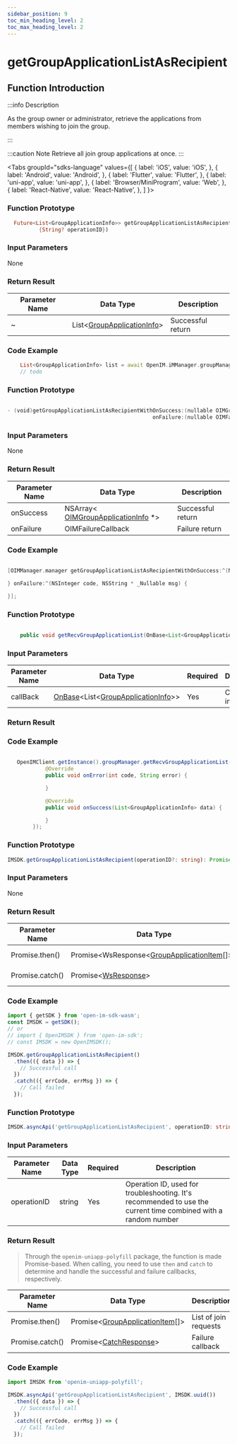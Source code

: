 ```yaml
---
sidebar_position: 9
toc_min_heading_level: 2
toc_max_heading_level: 2
---
```


# getGroupApplicationListAsRecipient

## Function Introduction

:::info Description

As the group owner or administrator, retrieve the applications from members wishing to join the group.

:::

:::caution Note
Retrieve all join group applications at once.
:::

<Tabs
groupId="sdks-language"
values={[
{ label: 'iOS', value: 'iOS', },
{ label: 'Android', value: 'Android', },
{ label: 'Flutter', value: 'Flutter', },
{ label: 'uni-app', value: 'uni-app', },
{ label: 'Browser/MiniProgram', value: 'Web', },
{ label: 'React-Native', value: 'React-Native', },
]
}>

<TabItem value="Flutter">

### Function Prototype

```dart showLineNumbers
  Future<List<GroupApplicationInfo>> getGroupApplicationListAsRecipient(
          {String? operationID})
```

### Input Parameters

None

### Return Result

| Parameter Name | Data Type                                                                     | Description |
| -------------- | ------------------------------------------------------------------------------ | ----------- |
| ~              | List<[GroupApplicationInfo](/class/group/groupApplicationInfo.mdx)> | Successful return |

### Code Example

```dart showLineNumbers
    List<GroupApplicationInfo> list = await OpenIM.iMManager.groupManager.getGroupApplicationListAsRecipient();
    // todo
```

</TabItem>

<TabItem value="iOS">

### Function Prototype

```swift showLineNumbers

- (void)getGroupApplicationListAsRecipientWithOnSuccess:(nullable OIMGroupsApplicationCallback)onSuccess
                                              onFailure:(nullable OIMFailureCallback)onFailure;

```

### Input Parameters

None

### Return Result

| Parameter Name | Data Type                                                                               | Description     |
| -------------- | ----------------------------------------------------------------------------------------| --------------- |
| onSuccess      | NSArray< [OIMGroupApplicationInfo](/class/group/groupApplicationInfo.mdx) \*> | Successful return |
| onFailure      | OIMFailureCallback                                                                      | Failure return  |

### Code Example

```swift showLineNumbers

[OIMManager.manager getGroupApplicationListAsRecipientWithOnSuccess:^(NSArray<OIMGroupApplicationInfo *> * _Nullable groupsInfo) {

} onFailure:^(NSInteger code, NSString * _Nullable msg) {

}];

```

</TabItem>

<TabItem value="Android">

### Function Prototype

```java showLineNumbers

    public void getRecvGroupApplicationList(OnBase<List<GroupApplicationInfo>> callBack)

```

### Input Parameters

| Parameter Name | Data Type                                                                                                              | Required | Description |
| -------------- | ---------------------------------------------------------------------------------------------------------------------- | -------- | ----------- |
| callBack       | [OnBase](/callback/onBase.mdx)<List<[GroupApplicationInfo](/class/group/groupApplicationInfo.mdx)>> | Yes      | Callback interface |

### Return Result

### Code Example

```java showLineNumbers

   OpenIMClient.getInstance().groupManager.getRecvGroupApplicationList(new OnBase<List<GroupApplicationInfo>>() {
            @Override
            public void onError(int code, String error) {

            }

            @Override
            public void onSuccess(List<GroupApplicationInfo> data) {

            }
        });

```

</TabItem>

<TabItem value="Web">

### Function Prototype

```ts showLineNumbers
IMSDK.getGroupApplicationListAsRecipient(operationID?: string): Promise<WsResponse<GroupApplicationItem[]>>
```

### Input Parameters

None

### Return Result

| Parameter Name  | Data Type                                                                                       | Description          |
| --------------- | ---------------------------------------------------------------------------------------------- | -------------------- |
| Promise.then()  | Promise<WsResponse<[GroupApplicationItem](/class/group/groupApplicationInfo.mdx)[]>\> | List of join requests |
| Promise.catch() | Promise<[WsResponse](/class/response.mdx)\>                                           | Failure callback     |

### Code Example

```js showLineNumbers
import { getSDK } from 'open-im-sdk-wasm';
const IMSDK = getSDK();
// or
// import { OpenIMSDK } from 'open-im-sdk';
// const IMSDK = new OpenIMSDK();

IMSDK.getGroupApplicationListAsRecipient()
  .then(({ data }) => {
    // Successful call
  })
  .catch(({ errCode, errMsg }) => {
    // Call failed
  });
```

</TabItem>

<TabItem value="uni-app">

### Function Prototype

```ts showLineNumbers
IMSDK.asyncApi('getGroupApplicationListAsRecipient', operationID: string): Promise<GroupApplicationItem[]>
```

### Input Parameters

| Parameter Name | Data Type | Required | Description                                     |
| -------------- | --------- | -------- | ----------------------------------------------- |
| operationID    | string    | Yes      | Operation ID, used for troubleshooting. It's recommended to use the current time combined with a random number |

### Return Result

> Through the `openim-uniapp-polyfill` package, the function is made Promise-based. When calling, you need to use `then` and `catch` to determine and handle the successful and failure callbacks, respectively.

| Parameter Name   | Data Type                                                                                   | Description          |
| ---------------- | -------------------------------------------------------------------------------------------- | -------------------- |
| Promise.then()   | Promise<[GroupApplicationItem](/class/group/groupApplicationInfo.mdx)[]\> | List of join requests |
| Promise.catch()  | Promise<[CatchResponse](/class/response.mdx)\>                                        | Failure callback     |

### Code Example

```js showLineNumbers
import IMSDK from 'openim-uniapp-polyfill';

IMSDK.asyncApi('getGroupApplicationListAsRecipient', IMSDK.uuid())
  .then(({ data }) => {
    // Successful call
  })
  .catch(({ errCode, errMsg }) => {
    // Call failed
  });
```

</TabItem>

</Tabs>
